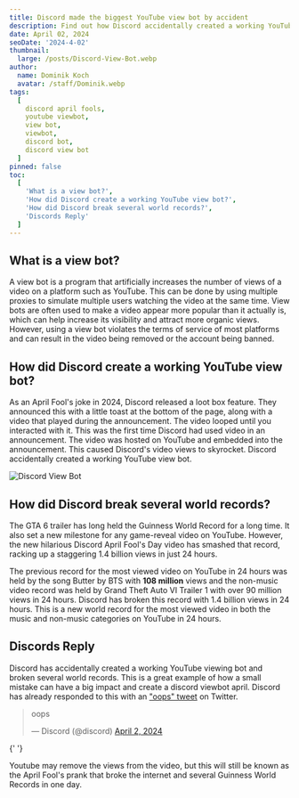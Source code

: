 ```yaml
---
title: Discord made the biggest YouTube view bot by accident
description: Find out how Discord accidentally created a working YouTube viewing bot as an April Fool's joke and broke several guinness world records.
date: April 02, 2024
seoDate: '2024-4-02'
thumbnail:
  large: /posts/Discord-View-Bot.webp
author:
  name: Dominik Koch
  avatar: /staff/Dominik.webp
tags:
  [
    discord april fools,
    youtube viewbot,
    view bot,
    viewbot,
    discord bot,
    discord view bot
  ]
pinned: false
toc:
  [
    'What is a view bot?',
    'How did Discord create a working YouTube view bot?',
    'How did Discord break several world records?',
    'Discords Reply'
  ]
---
```


## What is a view bot?

A view bot is a program that artificially increases the number of views of a video on a platform such as YouTube. This can be done by using multiple proxies to simulate multiple users watching the video at the same time. View bots are often used to make a video appear more popular than it actually is, which can help increase its visibility and attract more organic views. However, using a view bot violates the terms of service of most platforms and can result in the video being removed or the account being banned.

## How did Discord create a working YouTube view bot?

As an April Fool's joke in 2024, Discord released a loot box feature. They announced this with a little toast at the bottom of the page, along with a video that played during the announcement. The video looped until you interacted with it. This was the first time Discord had used video in an announcement. The video was hosted on YouTube and embedded into the announcement. This caused Discord's video views to skyrocket. Discord accidentally created a working YouTube view bot.

![Discord View Bot](/posts/Images/Viewbot/discordbot.jpg)

## How did Discord break several world records?

The GTA 6 trailer has long held the Guinness World Record for a long time.
It also set a new milestone for any game-reveal video on YouTube. However, the new hilarious Discord April Fool's Day video has smashed that record, racking up a staggering 1.4 billion views in just 24 hours.

The previous record for the most viewed video on YouTube in 24 hours was held by the song Butter by BTS with **108 million** views and the non-music video record was held by Grand Theft Auto VI Trailer 1 with over 90 million views in 24 hours. Discord has broken this record with 1.4 billion views in 24 hours. This is a new world record for the most viewed video in both the music and non-music categories on YouTube in 24 hours.

## Discords Reply

Discord has accidentally created a working YouTube viewing bot and broken several world records. This is a great example of how a small mistake can have a big impact and create a discord viewbot april. Discord has already responded to this with an ["oops" tweet](https://twitter.com/discord/status/1775225927842369611) on Twitter.

<blockquote class="twitter-tweet">
  <p
    lang="en"
    dir="ltr"
  >
    oops
  </p>
  &mdash; Discord (@discord) <a href="https://twitter.com/discord/status/1775225927842369611?ref_src=twsrc%5Etfw">April 2, 2024</a>
</blockquote> <script
  async
  src="https://platform.twitter.com/widgets.js"
  charset="utf-8"
></script>{' '}

Youtube may remove the views from the video, but this will still be known as the April Fool's prank that broke the internet and several Guinness World Records in one day.
